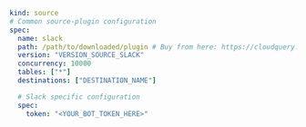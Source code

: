 ```yaml copy
kind: source
# Common source-plugin configuration
spec:
  name: slack
  path: /path/to/downloaded/plugin # Buy from here: https://cloudquery.io/integrations/slack
  version: "VERSION_SOURCE_SLACK"
  concurrency: 10000
  tables: ["*"]
  destinations: ["DESTINATION_NAME"]

  # Slack specific configuration
  spec:
    token: "<YOUR_BOT_TOKEN_HERE>"
```
